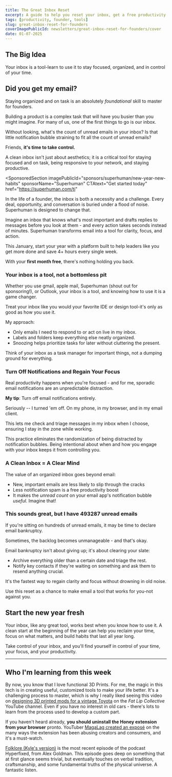 ```yaml
---
title: The Great Inbox Reset
excerpt: A guide to help you reset your inbox, get a free productivity boost, and do better work.
tags: [productivity, founder, tools]
slug: great-inbox-reset-for-founders
coverImagePublicId: newsletters/great-inbox-reset-for-founders/cover
date: 01-07-2025
---
```


## The Big Idea

Your inbox is a tool-learn to use it to stay focused, organized, and in control of your time.


## Did you get my email?

Staying organized and on task is an absolutely _foundational_ skill to master for founders.

Building a product is a complex task that will have you busier than you might imagine. For many of us, one of the first things to go is our inbox.

Without looking, what's the count of unread emails in your inbox? Is that little notification bubble straining to fit all the count of unread emails?

Friends, **it's time to take control.**

A clean inbox isn't just about aesthetics; it is a critical tool for staying focused and on task, being responsive to your network, and staying productive.



<SponsoredSection
  imagePublicId="sponsors/superhuman/new-year-new-habits"
  sponsorName="Superhuman"
  CTAtext="Get started today"
  href="https://superhuman.com/ti"
>

In the life of a founder, the inbox is both a necessity and a challenge. Every deal, opportunity, and conversation is buried under a flood of noise. Superhuman is designed to change that.

Imagine an inbox that knows what's most important and drafts replies to messages before you look at them - and every action takes seconds instead of minutes. Superhuman transforms email into a tool for clarity, focus, and action.

This January, start your year with a platform built to help leaders like you get more done and save 4+ hours every single week.

With your **first month free**, there's nothing holding you back.

</SponsoredSection>


### Your inbox is a tool, not a bottomless pit

Whether you use gmail, apple mail, Superhuman (shout out for sponsoring!), or Outlook, your inbox is a tool, and knowing how to use it is a game changer.

Treat your inbox like you would your favorite IDE or design tool-it's only as good as how you use it.

My approach:

- Only emails I need to respond to or act on live in my inbox.
- Labels and folders keep everything else neatly organized.
- Snoozing helps prioritize tasks for later without cluttering the present.

Think of your inbox as a task manager for important things, not a dumping ground for everything.

### Turn Off Notifications and Regain Your Focus

Real productivity happens when you're focused - and for me, sporadic email notifications are an unpredictable distraction.

**My tip**: Turn off email notifications entirely.

Seriously -- I turned 'em off. On my phone, in my browser, and in my email client.

This lets me check and triage messages in my inbox when I choose, ensuring I stay in the zone while working.

This practice eliminates the randomization of being distracted by notification bubbles. Being intentional about when and how you engage with your inbox keeps it from controlling you.

### A Clean Inbox = A Clear Mind

The value of an organized inbox goes beyond email:

- New, important emails are less likely to slip through the cracks
- Less notification spam is a free productivity boost
- It makes the _unread count_ on your email app's notification bubble _useful._ Imagine that!

### This sounds great, but I have 493287 unread emails

If you're sitting on hundreds of unread emails, it may be time to declare email bankruptcy.

Sometimes, the backlog becomes unmanageable - and that's okay.

Email bankruptcy isn't about giving up; it's about clearing your slate:

- Archive everything older than a certain date and triage the rest.
- Notify key contacts if they're waiting on something and ask them to resend anything crucial.

It's the fastest way to regain clarity and focus without drowning in old noise.

Use this reset as a chance to make email a tool that works for you-not against you.


## Start the new year fresh

Your inbox, like any great tool, works best when you know how to use it. A clean start at the beginning of the year can help you reclaim your time, focus on what matters, and build habits that last all year long.

Take control of your inbox, and you'll find yourself in control of your time, your focus, and your productivity.

---

## Who I'm learning from this week

By now, you know that I love functional 3D Prints. For me, the magic in this tech is in creating useful, customized tools to make your life better. It's a challenging process to master, which is why I really liked seeing this video on [designing 3D printed mods for a vintage Toyota](https://www.youtube.com/watch?v=hpxAcJaAXgk) on the _Fat Lip Collective_ YouTube channel. Even if you have no interest in old cars - there's lots to learn from the process used to develop a custom part.

If you haven't heard already, **you should uninstall the Honey extension from your browser** pronto. YouTuber [MagaLag created an exposé](https://www.youtube.com/watch?v=vc4yL3YTwWk&pp=ygUSaG9uZXkgc2NhbSBleHBvc2Vk) on the many ways the extension has been abusing creators and consumers, and it's a must-watch.

[Folklore (Kyle's version)](https://pca.st/0iqmt7xe) is the most recent episode of the podcast Hyperfixed, from Alex Goldman. This episode goes deep on something that at first glance seems trivial, but eventually touches on verbal tradition, craftsmanship, and some fundamental truths of the physical universe. A fantastic listen.
